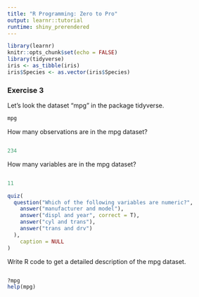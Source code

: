 ```yaml
---
title: "R Programming: Zero to Pro"
output: learnr::tutorial
runtime: shiny_prerendered
---
```


```r
library(learnr)
knitr::opts_chunk$set(echo = FALSE)
library(tidyverse)
iris <- as_tibble(iris)
iris$Species <- as.vector(iris$Species)
```

### Exercise 3

Let's look the dataset "mpg" in the package tidyverse. 

```r
mpg
```


How many observations are in the mpg dataset?
```r

```

```r
234
```

How many variables are in the mpg dataset?
```r

```

```r
11
```



```r
quiz(
  question("Which of the following variables are numeric?",
    answer("manufacturer and model"),
    answer("displ and year", correct = T),
    answer("cyl and trans"),
    answer("trans and drv")
  ),
    caption = NULL
)
```


Write R code to get a detailed description of the mpg dataset.
```r

```

```r
?mpg 
help(mpg)
```
